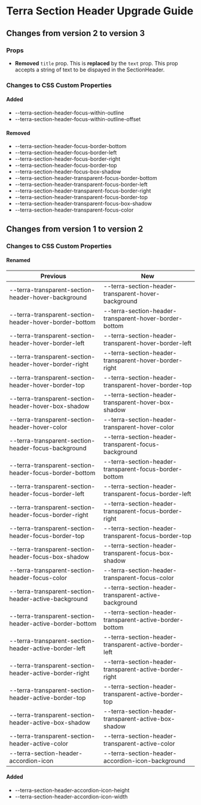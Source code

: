 
<Badge />

# Terra Section Header Upgrade Guide

## Changes from version 2 to version 3

### Props
* **Removed** `title` prop. This is **replaced** by the `text` prop. This prop accepts a string of text to be dispayed in the SectionHeader.

### Changes to CSS Custom Properties

#### Added
* --terra-section-header-focus-within-outline
* --terra-section-header-focus-within-outline-offset

#### Removed
* --terra-section-header-focus-border-bottom
* --terra-section-header-focus-border-left
* --terra-section-header-focus-border-right
* --terra-section-header-focus-border-top
* --terra-section-header-focus-box-shadow
* --terra-section-header-transparent-focus-border-bottom
* --terra-section-header-transparent-focus-border-left
* --terra-section-header-transparent-focus-border-right
* --terra-section-header-transparent-focus-border-top
* --terra-section-header-transparent-focus-box-shadow
* --terra-section-header-transparent-focus-color

## Changes from version 1 to version 2

### Changes to CSS Custom Properties

#### Renamed
| Previous | New |
|-|-|
| --terra-transparent-section-header-hover-background | --terra-section-header-transparent-hover-background |
| --terra-transparent-section-header-hover-border-bottom | --terra-section-header-transparent-hover-border-bottom |
| --terra-transparent-section-header-hover-border-left | --terra-section-header-transparent-hover-border-left |
| --terra-transparent-section-header-hover-border-right | --terra-section-header-transparent-hover-border-right |
| --terra-transparent-section-header-hover-border-top | --terra-section-header-transparent-hover-border-top |
| --terra-transparent-section-header-hover-box-shadow | --terra-section-header-transparent-hover-box-shadow |
| --terra-transparent-section-header-hover-color | --terra-section-header-transparent-hover-color |
| --terra-transparent-section-header-focus-background | --terra-section-header-transparent-focus-background |
| --terra-transparent-section-header-focus-border-bottom | --terra-section-header-transparent-focus-border-bottom |
| --terra-transparent-section-header-focus-border-left | --terra-section-header-transparent-focus-border-left |
| --terra-transparent-section-header-focus-border-right | --terra-section-header-transparent-focus-border-right |
| --terra-transparent-section-header-focus-border-top | --terra-section-header-transparent-focus-border-top |
| --terra-transparent-section-header-focus-box-shadow | --terra-section-header-transparent-focus-box-shadow |
| --terra-transparent-section-header-focus-color | --terra-section-header-transparent-focus-color |
| --terra-transparent-section-header-active-background | --terra-section-header-transparent-active-background |
| --terra-transparent-section-header-active-border-bottom | --terra-section-header-transparent-active-border-bottom |
| --terra-transparent-section-header-active-border-left | --terra-section-header-transparent-active-border-left |
| --terra-transparent-section-header-active-border-right | --terra-section-header-transparent-active-border-right |
| --terra-transparent-section-header-active-border-top | --terra-section-header-transparent-active-border-top |
| --terra-transparent-section-header-active-box-shadow | --terra-section-header-transparent-active-box-shadow |
| --terra-transparent-section-header-active-color | --terra-section-header-transparent-active-color |
| --terra-section-header-accordion-icon | --terra-section-header-accordion-icon-background |

#### Added
* --terra-section-header-accordion-icon-height
* --terra-section-header-accordion-icon-width
